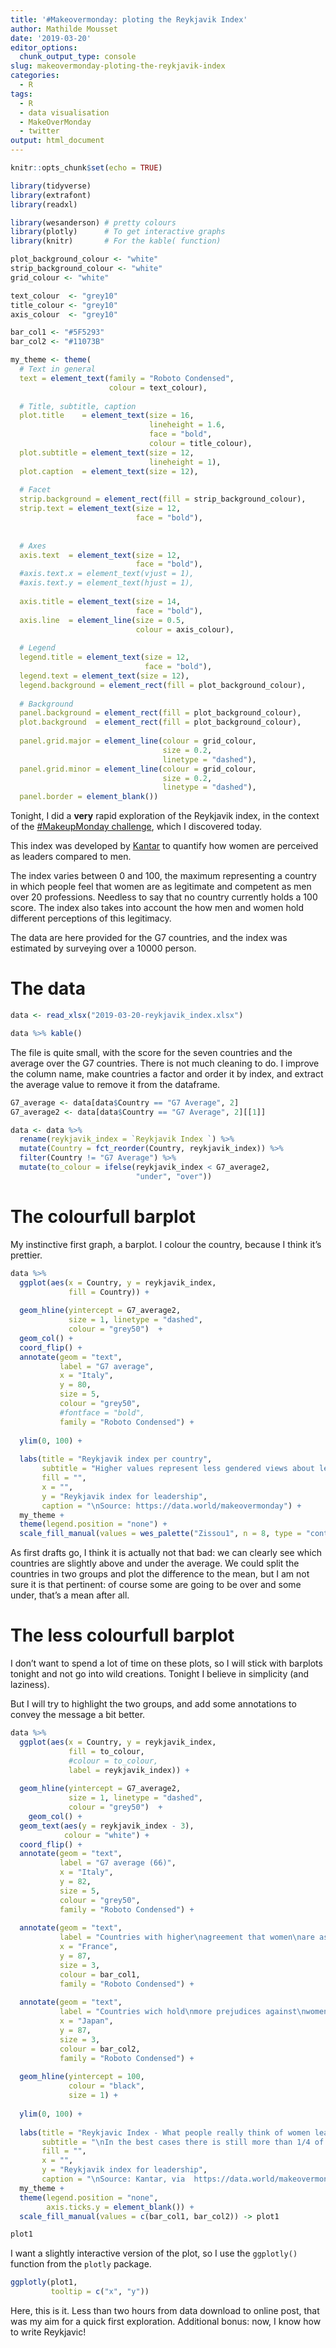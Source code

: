 ```yaml
---
title: '#Makeovermonday: ploting the Reykjavik Index'
author: Mathilde Mousset
date: '2019-03-20'
editor_options: 
  chunk_output_type: console
slug: makeovermonday-ploting-the-reykjavik-index
categories:
  - R
tags:
  - R
  - data visualisation
  - MakeOverMonday
  - twitter
output: html_document
---
```


```r
knitr::opts_chunk$set(echo = TRUE)

library(tidyverse)
library(extrafont)
library(readxl)

library(wesanderson) # pretty colours
library(plotly)      # To get interactive graphs
library(knitr)       # For the kable( function)
```

```r

plot_background_colour <- "white"
strip_background_colour <- "white"
grid_colour <- "white"

text_colour  <- "grey10"
title_colour <- "grey10"
axis_colour  <- "grey10"

bar_col1 <- "#5F5293"
bar_col2 <- "#11073B"

my_theme <- theme(
  # Text in general
  text = element_text(family = "Roboto Condensed",
                      colour = text_colour),
  
  # Title, subtitle, caption
  plot.title    = element_text(size = 16,
                               lineheight = 1.6,
                               face = "bold",
                               colour = title_colour),
  plot.subtitle = element_text(size = 12,
                               lineheight = 1),
  plot.caption  = element_text(size = 12),
  
  # Facet
  strip.background = element_rect(fill = strip_background_colour),
  strip.text = element_text(size = 12,
                            face = "bold"),
  
  
  # Axes
  axis.text  = element_text(size = 12,
                            face = "bold"),
  #axis.text.x = element_text(vjust = 1),
  #axis.text.y = element_text(hjust = 1),
  
  axis.title = element_text(size = 14,
                            face = "bold"),
  axis.line  = element_line(size = 0.5,
                            colour = axis_colour),
  
  # Legend
  legend.title = element_text(size = 12, 
                              face = "bold"), 
  legend.text = element_text(size = 12),
  legend.background = element_rect(fill = plot_background_colour),
  
  # Background
  panel.background = element_rect(fill = plot_background_colour),
  plot.background  = element_rect(fill = plot_background_colour),
  
  panel.grid.major = element_line(colour = grid_colour,
                                  size = 0.2,
                                  linetype = "dashed"),
  panel.grid.minor = element_line(colour = grid_colour, 
                                  size = 0.2, 
                                  linetype = "dashed"),
  panel.border = element_blank())

```

Tonight, I did a **very** rapid exploration of the Reykjavik index, in the context of the [#MakeupMonday challenge]("http://www.makeovermonday.co.uk/"), which I discovered today. 

This index was developed by [Kantar]("http://www.kantar.com/public/news-events/news/kantar-wpl-reykjavik-index-for-leadership") to quantify how women are perceived as leaders compared to men. 

The index varies between 0 and 100, the maximum representing a country in which people feel that women are as legitimate and competent as men over 20 professions. Needless to say that no country currently holds a 100 score. The index also takes into account the how men and women hold different perceptions of this legitimacy.

The data are here provided for the G7 countries, and the index was estimated by surveying over a 10000 person.


# The data

```r
data <- read_xlsx("2019-03-20-reykjavik_index.xlsx")
```


```r
data %>% kable()
```

The file is quite small, with the score for the seven countries and the average over the G7 countries. There is not much cleaning to do. I improve the column name, make countries a factor and order it by index, and extract the average value to remove it from the dataframe.

```r
G7_average <- data[data$Country == "G7 Average", 2]
G7_average2 <- data[data$Country == "G7 Average", 2][[1]]

data <- data %>% 
  rename(reykjavik_index = `Reykjavik Index `) %>% 
  mutate(Country = fct_reorder(Country, reykjavik_index)) %>% 
  filter(Country != "G7 Average") %>% 
  mutate(to_colour = ifelse(reykjavik_index < G7_average2,
                            "under", "over"))
```


# The colourfull barplot

My instinctive first graph, a barplot. I colour the country, because I think it's prettier.

```r
data %>% 
  ggplot(aes(x = Country, y = reykjavik_index,
             fill = Country)) +
  
  geom_hline(yintercept = G7_average2,
             size = 1, linetype = "dashed", 
             colour = "grey50")  +
  geom_col() +
  coord_flip() +
  annotate(geom = "text",
           label = "G7 average",
           x = "Italy",
           y = 80,
           size = 5,
           colour = "grey50",
           #fontface = "bold",
           family = "Roboto Condensed") +
  
  ylim(0, 100) +
  
  labs(title = "Reykjavik index per country",
       subtitle = "Higher values represent less gendered views about leadership",
       fill = "",
       x = "",
       y = "Reykjavik index for leadership",
       caption = "\nSource: https://data.world/makeovermonday") +
  my_theme +
  theme(legend.position = "none") +
  scale_fill_manual(values = wes_palette("Zissou1", n = 8, type = "continuous"))
```

As first drafts go, I think it is actually not that bad: we can clearly see which countries are slightly above and under the average. We could split the countries in two groups and plot the difference to the mean, but I am not sure it is that pertinent: of course some are going to be over and some under, that's a mean after all.

# The less colourfull barplot

I don't want to spend a lot of time on these plots, so I will stick with barplots tonight and not go into wild creations. Tonight I believe in simplicity (and laziness).

But I will try to highlight the two groups, and add some annotations to convey the message a bit better.

```r
data %>% 
  ggplot(aes(x = Country, y = reykjavik_index,
             fill = to_colour,
             #colour = to_colour,
             label = reykjavik_index)) + 
  
  geom_hline(yintercept = G7_average2,
             size = 1, linetype = "dashed", 
             colour = "grey50")  +
    geom_col() +
  geom_text(aes(y = reykjavik_index - 3),
            colour = "white") +
  coord_flip() +
  annotate(geom = "text",
           label = "G7 average (66)",
           x = "Italy",
           y = 82,
           size = 5,
           colour = "grey50",
           family = "Roboto Condensed") +
  
  annotate(geom = "text",
           label = "Countries with higher\nagreement that women\nare as suitable as men\nat leadership positions",
           x = "France",
           y = 87,
           size = 3,
           colour = bar_col1,
           family = "Roboto Condensed") +
  
  annotate(geom = "text",
           label = "Countries wich hold\nmore prejudices against\nwomen leaders",
           x = "Japan",
           y = 87,
           size = 3,
           colour = bar_col2,
           family = "Roboto Condensed") +
  
  geom_hline(yintercept = 100,
             colour = "black",
             size = 1) +
  
  ylim(0, 100) +
  
  labs(title = "Reykjavic Index - What people really think of women leaders",
       subtitle = "\nIn the best cases there is still more than 1/4 of the road to travel to reach\nequal confidence in men and women abilities to lead\n",
       fill = "",
       x = "",
       y = "Reykjavik index for leadership",
       caption = "\nSource: Kantar, via  https://data.world/makeovermonday") +
  my_theme +
  theme(legend.position = "none",
        axis.ticks.y = element_blank()) +
  scale_fill_manual(values = c(bar_col1, bar_col2)) -> plot1

plot1
```


I want a slightly interactive version of the plot, so I use the `ggplotly()` function from the `plotly` package.  

```r
ggplotly(plot1,
         tooltip = c("x", "y"))
```

Here, this is it. Less than two hours from data download to online post, that was my aim for a quick first exploration. Additional bonus: now, I know how to write Reykjavic!

